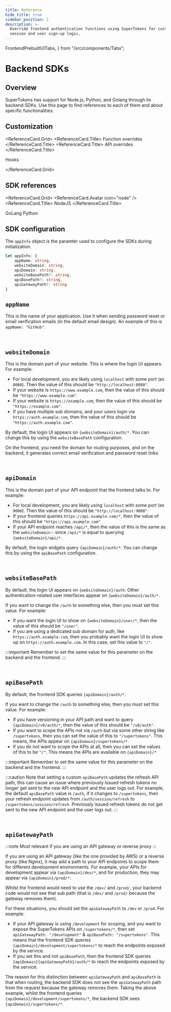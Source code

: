 ```yaml
---
title: Reference
hide_title: true
sidebar_position: 1
description: >-
  Override frontend authentication functions using SuperTokens for custom
  session and user sign-up logic.
---
```


  FrontendPrebuiltUITabs,
} from "/src/components/Tabs";

# Backend SDKs

## Overview

SuperTokens has support for Node.js, Python, and Golang through its backend SDKs.
Use this page to find references to each of them and about specific functionalities.

## Customization

<ReferenceCard.Grid>
  <ReferenceCard href="https://supertokens.com/docs/auth-react">
    <ReferenceCard.Title>
      Function overrides
    </ReferenceCard.Title>
  </ReferenceCard>
  <ReferenceCard href="https://supertokens.com/docs/auth-react">
    <ReferenceCard.Title>
      API overrides
    </ReferenceCard.Title>
  </ReferenceCard>

  <ReferenceCard href="https://supertokens.com/docs/auth-react">
    <ReferenceCard.Title>
      Hooks
    </ReferenceCard.Title>
  </ReferenceCard>


</ReferenceCard.Grid>



## SDK references

<ReferenceCard.Grid>
  <ReferenceCard href="https://supertokens.com/docs/nodejs">
    <ReferenceCard.Avatar icon="node" />
    <ReferenceCard.Title>
      NodeJS
    </ReferenceCard.Title>
  </ReferenceCard>

  <ReferenceCard href="https://supertokens.com/docs/golang">
    <ReferenceCard.Avatar icon="go" />
    <ReferenceCard.Title>
      GoLang
    </ReferenceCard.Title>
  </ReferenceCard>

  <ReferenceCard href="https://supertokens.com/docs/python">
    <ReferenceCard.Avatar icon="python" />
    <ReferenceCard.Title>
      Python
    </ReferenceCard.Title>
  </ReferenceCard>
</ReferenceCard.Grid>


## SDK configuration

The `appInfo` object is the paramter used to configure the SDKs during initialization.
```ts
let appInfo: {
    appName: string,
    websiteDomain: string,
    apiDomain: string,
    websiteBasePath?: string,  
    apiBasePath?: string,  
    apiGatewayPath?: string 
}
```

<Accordion px="4" pb="4">

## `appName` 

This is the name of your application.
Use it when sending password reset or email verification emails (in the default email design).
An example of this is `appName: "GitHub"`.

<br/>

## `websiteDomain` 

This is the domain part of your website.
This is where the login UI appears.
For example:
- For local development, you are likely using `localhost` with some port (ex `8080`). Then the value of this should be `"http://localhost:8080"`.
- If your website is `https://www.example.com`, then the value of this should be `"https://www.example.com"`.
- If your website is `https://example.com`, then the value of this should be `"https://example.com"`.
- If you have multiple sub domains, and your users login via `https://auth.example.com`, then the value of this should be `"https://auth.example.com"`.

By default, the login UI appears on `{websiteDomain}/auth/*`. You can change this by using the `websiteBasePath` configuration.

On the frontend, you need the domain for routing purposes, and on the backend, it generates correct email verification and password reset links.

<br/>

## `apiDomain` 

This is the domain part of your API endpoint that the frontend talks to. For example:
- For local development, you are likely using `localhost` with some port (ex `9000`). Then the value of this should be `"http://localhost:9000"`.
- If your frontend queries `https://api.example.com/*`, then the value of this should be `"https://api.example.com"`
- If your API endpoint reaches `/api/*`, then the value of this is the same as the `websiteDomain` - since `/api/*` is equal to querying `{websiteDomain}/api/*`.

By default, the login widgets query `{apiDomain}/auth/*`. You can change this by using the `apiBasePath` configuration.

<br/>

## `websiteBasePath` 

By default, the login UI appears on `{websiteDomain}/auth`. Other authentication-related user interfaces appear on `{websiteDomain}/auth/*`.

If you want to change the `/auth` to something else, then you must set this value. For example:
- If you want the login UI to show on `{websiteDomain}/user/*`, then the value of this should be `"/user"`.
- If you are using a dedicated sub domain for auth, like `https://auth.example.com`, then you probably want the login UI to show up on `https://auth.example.com`. In this case, set this value to `"/"`.

:::important
Remember to set the same value for this parameter on the backend and the frontend.
:::

<br/>


## `apiBasePath` 

By default, the frontend SDK queries `{apiDomain}/auth/*`.

If you want to change the `/auth` to something else, then you must set this value. For example:
- If you have versioning in your API path and want to query `{apiDomain}/v0/auth/*`, then the value of this should be `"/v0/auth"`.
- If you want to scope the APIs not via `/auth` but via some other string like `/supertokens`, then you can set the value of this to `"/supertokens"`. This means, the APIs appear on `{apiDomain}/supertokens/*`.
- If you do not want to scope the APIs at all, then you can set the values of this to be `"/"`. This means the APIs are available on `{apiDomain}/*`

:::important
Remember to set the same value for this parameter on the backend and the frontend.
:::

:::caution
Note that setting a custom `apiBasePath` updates the refresh API path, this can cause an issue where previously issued refresh tokens no longer get sent to the new API endpoint and the user logs out.
For example, the default `apiBasePath` value is `/auth`, if it changes to `/supertokens`, then your refresh endpoint updates from `/auth/session/refresh` to `/supertokens/session/refresh`.
Previously issued refresh tokens do not get sent to the new API endpoint and the user logs out.
:::


<br/>

## `apiGatewayPath` 

:::note
Most relevant if you are using an API gateway or reverse proxy
:::

If you are using an API gateway (like the one provided by AWS) or a reverse proxy (like Nginx), it may add a path to your API endpoints to scope them for different development environments.
For example, your APIs for development appear via `{apiDomain}/dev/*`, and for production, they may appear via `{apiDomain}/prod/*`.

Whilst the frontend would need to use the `/dev/` and `/prod/`, your backend code would not see that sub path (that is `/dev/` and `/prod/` because the gateway removes them). 

For these situations, you should set the `apiGatewayPath` to `/dev` or `/prod`. For example:
- If your API gateway is using `/development` for scoping, and you want to expose the SuperTokens APIs on `/supertokens/*`, then set `apiGatewayPath: "/development"` & `apiBasePath: "/supertokens"`.
This means that the frontend SDK queries `{apiDomain}/development/supertokens/*` to reach the endpoints exposed by the service.
- If you set this and not `apiBasePath`, then the frontend SDK queries `{apiDomain}{apiGatewayPath}/auth/*` to reach the endpoints exposed by the service.

The reason for this distinction between `apiGatewayPath` and `apiBasePath` is that when routing, the backend SDK does not see the `apiGatewayPath` path from the request because the gateway removes them.
Taking the above example, whilst the frontend queries `{apiDomain}/development/supertokens/*`, the backend SDK sees `{apiDomain}/supertokens/*`.

<br/>

</Accordion>

